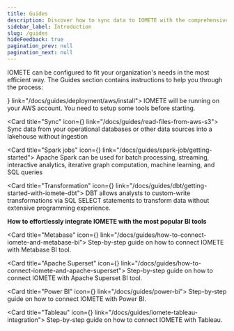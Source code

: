 ```yaml
---
title: Guides
description: Discover how to sync data to IOMETE with the comprehensive IOMETE guide. Get step-by-step instructions and valuable insights to streamline your data syncing process.
sidebar_label: Introduction
slug: /guides
hideFeedback: true
pagination_prev: null
pagination_next: null
---
```



IOMETE can be configured to fit your organization's needs in the most efficient way. The Guides section contains instructions to help you through the process:

<GridBox>
<Card title="Installation" icon={<Download />} link="/docs/guides/deployment/aws/install">
  IOMETE will be running on your AWS account. You need to setup some tools before starting.
</Card>

<Card title="Sync" icon={<ArrowsClockwise />} link="/docs/guides/read-files-from-aws-s3">
  Sync data from your operational databases or other data sources into a lakehouse without ingestion
</Card>

<Card title="Spark jobs" icon={<HardDrives />} link="/docs/guides/spark-job/getting-started">
  Apache Spark can be used for batch processing, streaming, interactive analytics, iterative graph computation, machine
  learning, and SQL queries
</Card>

<Card title="Transformation" icon={<Swap />} link="/docs/guides/dbt/getting-started-with-iomete-dbt">
  DBT allows analysts to custom-write transformations via SQL SELECT statements to transform data without extensive
  programming experience.
</Card>

</GridBox>

**How to effortlessly integrate IOMETE with the most popular BI tools**

<GridBox>

<Card title="Metabase" icon={<ChartBar />} link="/docs/guides/how-to-connect-iomete-and-metabase-bi">
  Step-by-step guide on how to connect IOMETE with Metabase BI tool.
</Card>

<Card title="Apache Superset" icon={<ChartBar />} link="/docs/guides/how-to-connect-iomete-and-apache-superset">
  Step-by-step guide on how to connect IOMETE with Apache Superset BI tool.
</Card>

<Card title="Power BI" icon={<ChartBar />} link="/docs/guides/power-bi">
  Step-by-step guide on how to connect IOMETE with Power BI.
</Card>

<Card title="Tableau" icon={<ChartBar />} link="/docs/guides/iomete-tableau-integration">
  Step-by-step guide on how to connect IOMETE with Tableau.
</Card>

</GridBox>
